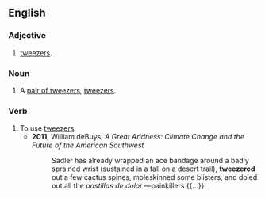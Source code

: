 ==English==

===Adjective===
{{en-adj|-}}

# {{lb|en|attributive}} [[tweezers]].

===Noun===
{{en-noun|tweezers}}

# {{lb|en|US}} A [[pair of tweezers]], [[tweezers]].

===Verb===
{{en-verb}}

# To use [[tweezers]].
#* '''2011''', William deBuys, ''A Great Aridness: Climate Change and the Future of the American Southwest''
#*: Sadler has already wrapped an ace bandage around a badly sprained wrist (sustained in a fall on a desert trail), '''tweezered''' out a few cactus spines, moleskinned some blisters, and doled out all the ''pastillas de dolor'' —painkillers {{...}}